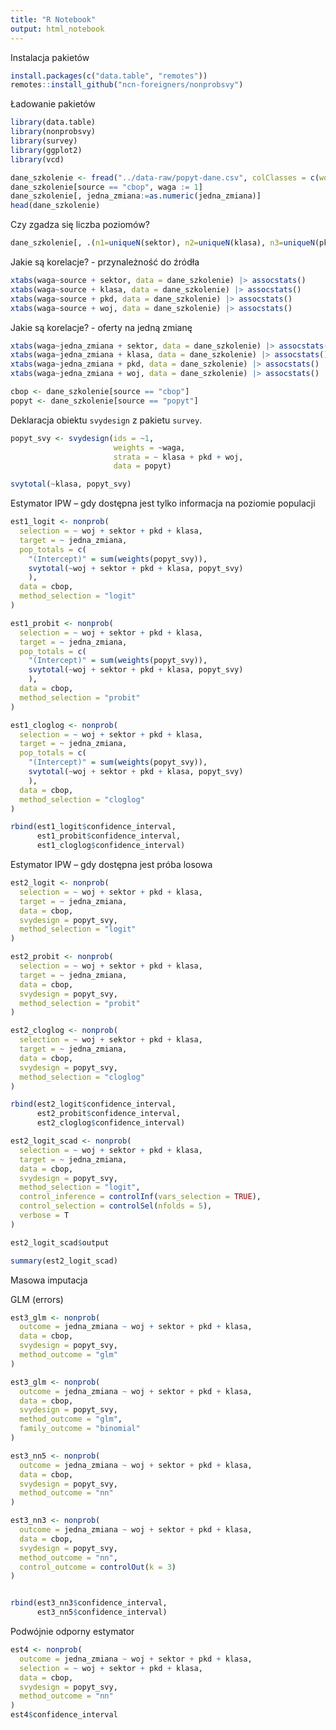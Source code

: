 ```yaml
---
title: "R Notebook"
output: html_notebook
---
```


Instalacja pakietów

```r
install.packages(c("data.table", "remotes"))
remotes::install_github("ncn-foreigners/nonprobsvy")
```

Ładowanie pakietów

```r
library(data.table)
library(nonprobsvy)
library(survey)
library(ggplot2)
library(vcd)
```

```r
dane_szkolenie <- fread("../data-raw/popyt-dane.csv", colClasses = c(woj="character"))
dane_szkolenie[source == "cbop", waga := 1]
dane_szkolenie[, jedna_zmiana:=as.numeric(jedna_zmiana)]
head(dane_szkolenie)
```
Czy zgadza się liczba poziomów?

```r
dane_szkolenie[, .(n1=uniqueN(sektor), n2=uniqueN(klasa), n3=uniqueN(pkd), n4=uniqueN(woj)), .(source)]
```

Jakie są korelacje? - przynależność do źródła

```r
xtabs(waga~source + sektor, data = dane_szkolenie) |> assocstats()
xtabs(waga~source + klasa, data = dane_szkolenie) |> assocstats()
xtabs(waga~source + pkd, data = dane_szkolenie) |> assocstats()
xtabs(waga~source + woj, data = dane_szkolenie) |> assocstats()
```

Jakie są korelacje? - oferty na jedną zmianę

```r
xtabs(waga~jedna_zmiana + sektor, data = dane_szkolenie) |> assocstats()
xtabs(waga~jedna_zmiana + klasa, data = dane_szkolenie) |> assocstats()
xtabs(waga~jedna_zmiana + pkd, data = dane_szkolenie) |> assocstats()
xtabs(waga~jedna_zmiana + woj, data = dane_szkolenie) |> assocstats()
```

```r
cbop <- dane_szkolenie[source == "cbop"]
popyt <- dane_szkolenie[source == "popyt"]
```

Deklaracja obiektu `svydesign` z pakietu `survey`.

```r
popyt_svy <- svydesign(ids = ~1, 
                       weights = ~waga, 
                       strata = ~ klasa + pkd + woj, 
                       data = popyt)

svytotal(~klasa, popyt_svy)
```

Estymator IPW -- gdy dostępna jest tylko informacja na poziomie populacji

```r
est1_logit <- nonprob(
  selection = ~ woj + sektor + pkd + klasa,
  target = ~ jedna_zmiana,
  pop_totals = c(
    "(Intercept)" = sum(weights(popyt_svy)),
    svytotal(~woj + sektor + pkd + klasa, popyt_svy)
    ),
  data = cbop,
  method_selection = "logit"
)

est1_probit <- nonprob(
  selection = ~ woj + sektor + pkd + klasa,
  target = ~ jedna_zmiana,
  pop_totals = c(
    "(Intercept)" = sum(weights(popyt_svy)),
    svytotal(~woj + sektor + pkd + klasa, popyt_svy)
    ),
  data = cbop,
  method_selection = "probit"
)

est1_cloglog <- nonprob(
  selection = ~ woj + sektor + pkd + klasa,
  target = ~ jedna_zmiana,
  pop_totals = c(
    "(Intercept)" = sum(weights(popyt_svy)),
    svytotal(~woj + sektor + pkd + klasa, popyt_svy)
    ),
  data = cbop,
  method_selection = "cloglog"
)

rbind(est1_logit$confidence_interval,
      est1_probit$confidence_interval,
      est1_cloglog$confidence_interval)
```


Estymator IPW -- gdy dostępna jest próba losowa

```r
est2_logit <- nonprob(
  selection = ~ woj + sektor + pkd + klasa,
  target = ~ jedna_zmiana,
  data = cbop,
  svydesign = popyt_svy, 
  method_selection = "logit"
)

est2_probit <- nonprob(
  selection = ~ woj + sektor + pkd + klasa,
  target = ~ jedna_zmiana,
  data = cbop,
  svydesign = popyt_svy, 
  method_selection = "probit"
)

est2_cloglog <- nonprob(
  selection = ~ woj + sektor + pkd + klasa,
  target = ~ jedna_zmiana,
  data = cbop,
  svydesign = popyt_svy, 
  method_selection = "cloglog"
)

rbind(est2_logit$confidence_interval,
      est2_probit$confidence_interval,
      est2_cloglog$confidence_interval)
```

```r
est2_logit_scad <- nonprob(
  selection = ~ woj + sektor + pkd + klasa,
  target = ~ jedna_zmiana,
  data = cbop,
  svydesign = popyt_svy, 
  method_selection = "logit",
  control_inference = controlInf(vars_selection = TRUE),
  control_selection = controlSel(nfolds = 5),
  verbose = T
)

est2_logit_scad$output
```

```r
summary(est2_logit_scad)
```

Masowa imputacja

GLM (errors)

```r
est3_glm <- nonprob(
  outcome = jedna_zmiana ~ woj + sektor + pkd + klasa,
  data = cbop,
  svydesign = popyt_svy,
  method_outcome = "glm"
)

est3_glm <- nonprob(
  outcome = jedna_zmiana ~ woj + sektor + pkd + klasa,
  data = cbop,
  svydesign = popyt_svy,
  method_outcome = "glm",
  family_outcome = "binomial"
)

```

```r
est3_nn5 <- nonprob(
  outcome = jedna_zmiana ~ woj + sektor + pkd + klasa,
  data = cbop,
  svydesign = popyt_svy,
  method_outcome = "nn"
)

est3_nn3 <- nonprob(
  outcome = jedna_zmiana ~ woj + sektor + pkd + klasa,
  data = cbop,
  svydesign = popyt_svy,
  method_outcome = "nn",
  control_outcome = controlOut(k = 3)
)


rbind(est3_nn3$confidence_interval,
      est3_nn5$confidence_interval)
```
Podwójnie odporny estymator

```r
est4 <- nonprob(
  outcome = jedna_zmiana ~ woj + sektor + pkd + klasa,
  selection = ~ woj + sektor + pkd + klasa,
  data = cbop,
  svydesign = popyt_svy,
  method_outcome = "nn"
)
est4$confidence_interval
```

